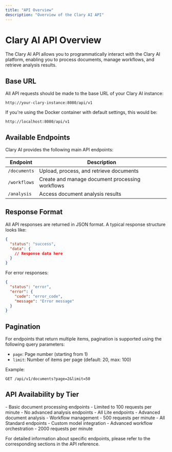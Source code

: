 ```yaml
---
title: "API Overview"
description: "Overview of the Clary AI API"
---
```


# Clary AI API Overview

The Clary AI API allows you to programmatically interact with the Clary AI platform, enabling you to process documents, manage workflows, and retrieve analysis results.

## Base URL

All API requests should be made to the base URL of your Clary AI instance:

```
http://your-clary-instance:8080/api/v1
```

If you're using the Docker container with default settings, this would be:

```
http://localhost:8080/api/v1
```

## Available Endpoints

Clary AI provides the following main API endpoints:

| Endpoint | Description |
| --- | --- |
| `/documents` | Upload, process, and retrieve documents |
| `/workflows` | Create and manage document processing workflows |
| `/analysis` | Access document analysis results |

## Response Format

All API responses are returned in JSON format. A typical response structure looks like:

```json
{
  "status": "success",
  "data": {
    // Response data here
  }
}
```

For error responses:

```json
{
  "status": "error",
  "error": {
    "code": "error_code",
    "message": "Error message"
  }
}
```

## Pagination

For endpoints that return multiple items, pagination is supported using the following query parameters:

- `page`: Page number (starting from 1)
- `limit`: Number of items per page (default: 20, max: 100)

Example:

```
GET /api/v1/documents?page=2&limit=50
```

## API Availability by Tier

<Tabs>
  <Tab title="Lite">
    - Basic document processing endpoints
    - Limited to 100 requests per minute
    - No advanced analysis endpoints
  </Tab>
  <Tab title="Standard">
    - All Lite endpoints
    - Advanced document analysis
    - Workflow management
    - 500 requests per minute
  </Tab>
  <Tab title="Professional">
    - All Standard endpoints
    - Custom model integration
    - Advanced workflow orchestration
    - 2000 requests per minute
  </Tab>
</Tabs>

For detailed information about specific endpoints, please refer to the corresponding sections in the API reference.
